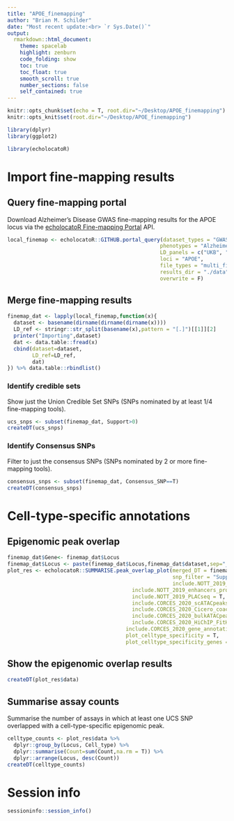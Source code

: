 ```yaml
---
title: "APOE_finemapping" 
author: "Brian M. Schilder"
date: "Most recent update:<br> `r Sys.Date()`"
output: 
  rmarkdown::html_document: 
    theme: spacelab
    highlight: zenburn 
    code_folding: show 
    toc: true 
    toc_float: true
    smooth_scroll: true
    number_sections: false 
    self_contained: true
---
```


```r
knitr::opts_chunk$set(echo = T, root.dir="~/Desktop/APOE_finemapping")
knitr::opts_knit$set(root.dir="~/Desktop/APOE_finemapping")

library(dplyr)
library(ggplot2)

library(echolocatoR)
```

# Import fine-mapping results

## Query fine-mapping portal

Download Alzheimer's Disease GWAS fine-mapping results for the APOE locus via the [echolocatoR Fine-mapping Portal](https://rajlab.shinyapps.io/Fine_Mapping_Shiny/) API.

```r
local_finemap <- echolocatoR::GITHUB.portal_query(dataset_types = "GWAS", 
                                                 phenotypes = "Alzheimer", 
                                                 LD_panels = c("UKB", "1KGphase3"),
                                                 loci = "APOE", 
                                                 file_types = "multi_finemap", 
                                                 results_dir = "./data", 
                                                 overwrite = F)

```

## Merge fine-mapping results

```r

finemap_dat <- lapply(local_finemap,function(x){
  dataset <- basename(dirname(dirname(dirname(x))))
  LD_ref <- stringr::str_split(basename(x),pattern = "[.]")[[1]][2]
  printer("Importing",dataset)
  dat <- data.table::fread(x) 
  cbind(dataset=dataset, 
        LD_ref=LD_ref, 
        dat)
}) %>% data.table::rbindlist()


```

### Identify credible sets

Show just the Union Credible Set SNPs (SNPs nominated by at least 1/4 fine-mapping tools).

```r
ucs_snps <- subset(finemap_dat, Support>0)
createDT(ucs_snps)
```

### Identify Consensus SNPs

Filter to just the consensus SNPs (SNPs nominated by 2 or more fine-mapping tools).

```r
consensus_snps <- subset(finemap_dat, Consensus_SNP==T)
createDT(consensus_snps)
```

# Cell-type-specific annotations

## Epigenomic peak overlap

```r

finemap_dat$Gene<- finemap_dat$Locus
finemap_dat$Locus <- paste(finemap_dat$Locus,finemap_dat$dataset,sep="_")
plot_res <- echolocatoR::SUMMARISE.peak_overlap_plot(merged_DT = finemap_dat,
                                                     snp_filter = "Support>0",
                                                     include.NOTT_2019_peaks = T,
                                        include.NOTT_2019_enhancers_promoters = T,
                                        include.NOTT_2019_PLACseq = T,
                                        include.CORCES_2020_scATACpeaks = T,
                                        include.CORCES_2020_Cicero_coaccess = T,
                                        include.CORCES_2020_bulkATACpeaks = T,
                                        include.CORCES_2020_HiChIP_FitHiChIP_coaccess = T,
                                      include.CORCES_2020_gene_annotations = T,
                                      plot_celltype_specificity = T,
                                      plot_celltype_specificity_genes = T)

```

## Show the epigenomic overlap results

```r
createDT(plot_res$data)
```

## Summarise assay counts

Summarise the number of assays in which at least one UCS SNP overlapped with a cell-type-specific epigenomic peak.

```r
celltype_counts <- plot_res$data %>% 
  dplyr::group_by(Locus, Cell_type) %>%
  dplyr::summarise(Count=sum(Count,na.rm = T)) %>%
  dplyr::arrange(Locus, desc(Count))
createDT(celltype_counts)
```

# Session info 

```r
sessioninfo::session_info()
```

